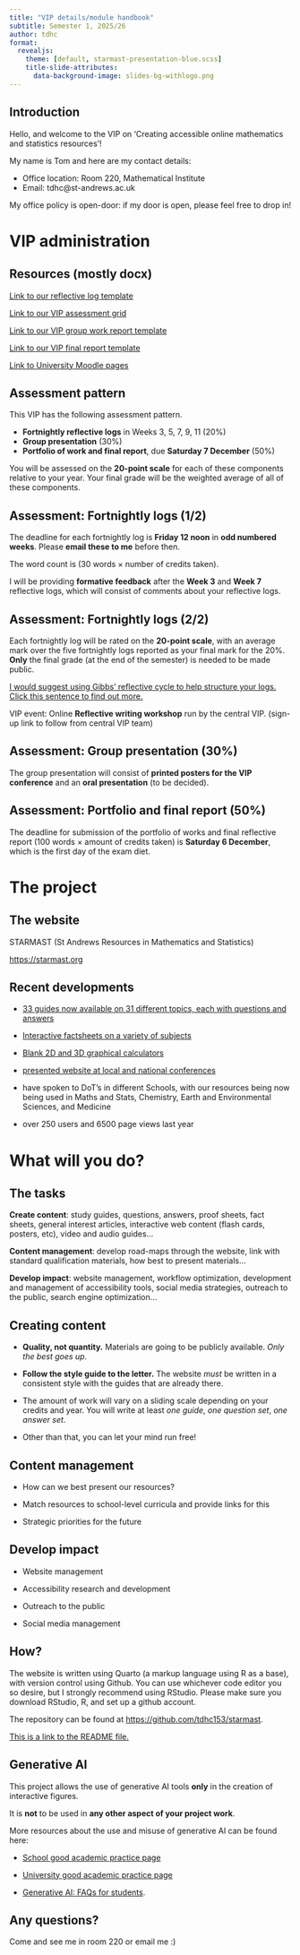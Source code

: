```yaml
---
title: "VIP details/module handbook"
subtitle: Semester 1, 2025/26
author: tdhc
format: 
  revealjs:
    theme: [default, starmast-presentation-blue.scss]
    title-slide-attributes: 
      data-background-image: slides-bg-withlogo.png
---
```


## Introduction

Hello, and welcome to the VIP on 'Creating accessible online mathematics and statistics resources'!

My name is Tom and here are my contact details:

- Office location: Room 220, Mathematical Institute
- Email: tdhc@st-andrews.ac.uk

My office policy is open-door: if my door is open, please feel free to drop in!

# VIP administration {data-background-image="slides-bg.png"}

## Resources (mostly docx) {data-background-image="slides-bg.png"}

[Link to our reflective log template](../VIPReflectiveLogTemplate.docx)

[Link to our VIP assessment grid](../VIPAssessmentGrid.docx)

[Link to our VIP group work report template](../VIPGroupPresentationFeedbackReportTemplate.docx)

[Link to our VIP final report template](../VIPPortfolioFeedbackReportTemplate.docx)

[Link to University Moodle pages](https://moody.st-andrews.ac.uk/moodle/course/view.php?id=9517)

<!-- The VIP has £400 budget, and students (that's you) can apply for more. All ideas for spend should come through me. -->

## Assessment pattern {data-background-image="slides-bg.png"}

This VIP has the following assessment pattern. 

- **Fortnightly reflective logs** in Weeks 3, 5, 7, 9, 11 (20%)
- **Group presentation**  (30%)
- **Portfolio of work and final report**, due **Saturday 7 December** (50%)

You will be assessed on the **20-point scale** for each of these components relative to your year. Your final grade will be the weighted average of all of these components. 

## Assessment: Fortnightly logs (1/2) {data-background-image="slides-bg.png"}

The deadline for each fortnightly log is **Friday 12 noon** in **odd numbered weeks**. Please **email these to me** before then. 

The word count is (30 words $\times$ number of credits taken).

I will be providing **formative feedback** after the **Week 3** and **Week 7** reflective logs, which will consist of comments about your reflective logs.

## Assessment: Fortnightly logs (2/2) {data-background-image="slides-bg.png"}

Each fortnightly log will be rated on the **20-point scale**, with an average mark over the five fortnightly logs reported as your final mark for the 20%. **Only** the final grade (at the end of the semester) is needed to be made public. 

[I would suggest using Gibbs' reflective cycle to help structure your logs. Click this sentence to find out more.](https://reflection.ed.ac.uk/reflectors-toolkit/reflecting-on-experience/gibbs-reflective-cycle)

VIP event: Online **Reflective writing workshop** run by the central VIP. (sign-up link to follow from central VIP team)

## Assessment: Group presentation (30%) {data-background-image="slides-bg.png"}

The group presentation will consist of **printed posters for the VIP conference** and an **oral presentation** (to be decided).

## Assessment: Portfolio and final report (50%) {data-background-image="slides-bg.png"}

The deadline for submission of the portfolio of works and final reflective report (100 words $\times$ amount of credits taken) is **Saturday 6 December**, which is the first day of the exam diet. 

# The project {data-background-image="slides-bg.png"}

## The website {data-background-image="slides-bg.png"}

STARMAST (St Andrews Resources in Mathematics and Statistics)

[https://starmast.org](https://starmast.org)

## Recent developments {data-background-image="slides-bg.png"}

- [33 guides now available on 31 different topics, each with questions and answers](https://starmast.org/studyguidelist)

- [Interactive factsheets on a variety of subjects](https://starmast.org/olist)

- [Blank 2D and 3D graphical calculators](https://starmast.org/applist)

- [presented website at local and national conferences](../externals.qmd)

- have spoken to DoT's in different Schools, with our resources being now being used in Maths and Stats, Chemistry, Earth and Environmental Sciences, and Medicine

- over 250 users and 6500 page views last year

# What will you do? {data-background-image="slides-bg.png"}

## The tasks {data-background-image="slides-bg.png"}

**Create content**: study guides, questions, answers, proof sheets, fact sheets, general interest articles, interactive web content (flash cards, posters, etc), video and audio guides...

**Content management**: develop road-maps through the website, link with standard qualification materials, how best to present materials...

**Develop impact**: website management, workflow optimization, development and management of accessibility tools, social media strategies, outreach to the public, search engine optimization...

## Creating content {data-background-image="slides-bg.png"}

- **Quality, not quantity.** Materials are going to be publicly available. *Only the best goes up.*

- **Follow the style guide to the letter.** The website *must* be written in a consistent style with the guides that are already there.

- The amount of work will vary on a sliding scale depending on your credits and year. You will write at least *one guide*, *one question set*, *one answer set*.

- Other than that, you can let your mind run free!

## Content management {data-background-image="slides-bg.png"}

- How can we best present our resources?

- Match resources to school-level curricula and provide links for this

- Strategic priorities for the future

## Develop impact {data-background-image="slides-bg.png"}

- Website management

- Accessibility research and development

- Outreach to the public

- Social media management

## How? {data-background-image="slides-bg.png"}

The website is written using Quarto (a markup language using R as a base), with version control using Github. You can use whichever code editor you so desire, but I strongly recommend using RStudio. Please make sure you download RStudio, R, and set up a github account.

The repository can be found at [https://github.com/tdhc153/starmast](https://github.com/tdhc153/starmast).

[This is a link to the README file.](https://github.com/tdhc153/starmast/blob/master/README.md)

## Generative AI {data-background-image="slides-bg.png"}

This project allows the use of generative AI tools **only** in the creation of interactive figures.

It is **not** to be used in **any other aspect of your project work**. 

More resources about the use and misuse of generative AI can be found here:

- [School good academic practice page](https://www.st-andrews.ac.uk/mathematics-statistics/students/taught-modules/good-academic-practice/)

- [University good academic practice page](https://www.st-andrews.ac.uk/policy/Academic-policies-Assessment-examination-and-award-Good-academic-practice/good-academic-practice-guidance-for-students-frequently-asked-questions.pdf)

- [Generative AI: FAQs for students](https://www.st-andrews.ac.uk/policy/academic-policies-assessment-examination-and-award-good-academic-practice/generative-ai-faqs-students-guidance.pdf).

## Any questions? {data-background-image="slides-bg.png"}

Come and see me in room 220 or email me :)

